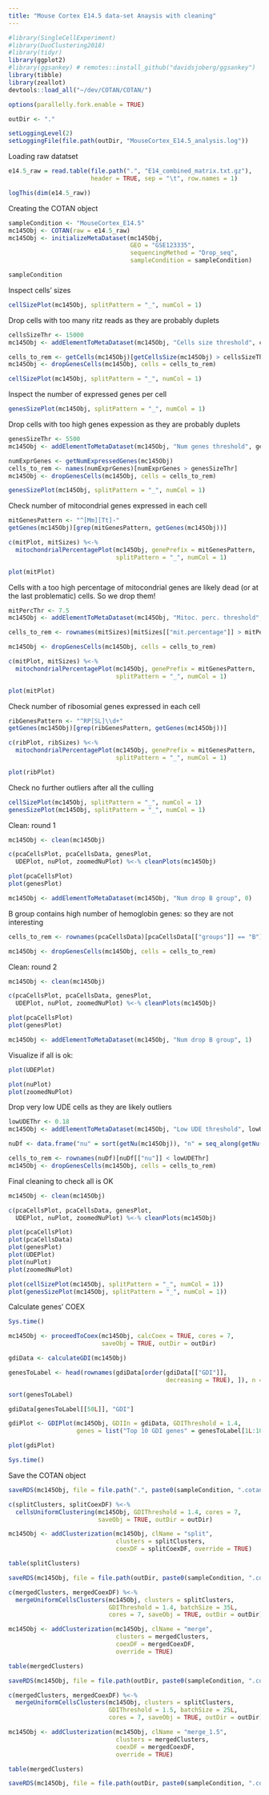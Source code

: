 ```yaml
---
title: "Mouse Cortex E14.5 data-set Anaysis with cleaning"
---
```


```r
#library(SingleCellExperiment)
#library(DuoClustering2018)
#library(tidyr)
library(ggplot2)
#library(ggsankey) # remotes::install_github("davidsjoberg/ggsankey")
library(tibble)
library(zeallot)
devtools::load_all("~/dev/COTAN/COTAN/")

options(parallelly.fork.enable = TRUE)

outDir <- "."

setLoggingLevel(2)
setLoggingFile(file.path(outDir, "MouseCortex_E14.5_analysis.log"))
```

Loading raw datatset
```r
e14.5_raw = read.table(file.path(".", "E14_combined_matrix.txt.gz"),
                       header = TRUE, sep = "\t", row.names = 1)

logThis(dim(e14.5_raw))
```

Creating the COTAN object
```r
sampleCondition <- "MouseCortex_E14.5"
mc145Obj <- COTAN(raw = e14.5_raw)
mc145Obj <- initializeMetaDataset(mc145Obj,
                                  GEO = "GSE123335",
                                  sequencingMethod = "Drop_seq",
                                  sampleCondition = sampleCondition)

sampleCondition
```

Inspect cells' sizes
```r
cellSizePlot(mc145Obj, splitPattern = "_", numCol = 1)
```

Drop cells with too many ritz reads as they are probably duplets
```r
cellsSizeThr <- 15000
mc145Obj <- addElementToMetaDataset(mc145Obj, "Cells size threshold", cellsSizeThr)

cells_to_rem <- getCells(mc145Obj)[getCellsSize(mc145Obj) > cellsSizeThr]
mc145Obj <- dropGenesCells(mc145Obj, cells = cells_to_rem)

cellSizePlot(mc145Obj, splitPattern = "_", numCol = 1)
```


Inspect the number of expressed genes per cell
```r
genesSizePlot(mc145Obj, splitPattern = "_", numCol = 1)
```

Drop cells with too high genes expession as they are probably duplets
```r
genesSizeThr <- 5500
mc145Obj <- addElementToMetaDataset(mc145Obj, "Num genes threshold", genesSizeThr)

numExprGenes <- getNumExpressedGenes(mc145Obj)
cells_to_rem <- names(numExprGenes)[numExprGenes > genesSizeThr]
mc145Obj <- dropGenesCells(mc145Obj, cells = cells_to_rem)

genesSizePlot(mc145Obj, splitPattern = "_", numCol = 1)
```

Check number of mitocondrial genes expressed in each cell
```r
mitGenesPattern <- "^[Mm][Tt]-"
getGenes(mc145Obj)[grep(mitGenesPattern, getGenes(mc145Obj))]

c(mitPlot, mitSizes) %<-%
  mitochondrialPercentagePlot(mc145Obj, genePrefix = mitGenesPattern,
                              splitPattern = "_", numCol = 1)

plot(mitPlot)
```

Cells with a too high percentage of mitocondrial genes are
likely dead (or at the last problematic) cells. So we drop them!
```r
mitPercThr <- 7.5
mc145Obj <- addElementToMetaDataset(mc145Obj, "Mitoc. perc. threshold", mitPercThr)

cells_to_rem <- rownames(mitSizes)[mitSizes[["mit.percentage"]] > mitPercThr]

mc145Obj <- dropGenesCells(mc145Obj, cells = cells_to_rem)

c(mitPlot, mitSizes) %<-%
  mitochondrialPercentagePlot(mc145Obj, genePrefix = mitGenesPattern,
                              splitPattern = "_", numCol = 1)

plot(mitPlot)
```

Check number of ribosomial genes expressed in each cell
```r
ribGenesPattern <- "^RP[SL]\\d+"
getGenes(mc145Obj)[grep(ribGenesPattern, getGenes(mc145Obj))]

c(ribPlot, ribSizes) %<-%
  mitochondrialPercentagePlot(mc145Obj, genePrefix = mitGenesPattern,
                              splitPattern = "_", numCol = 1)

plot(ribPlot)
```

Check no further outliers after all the culling
```r
cellSizePlot(mc145Obj, splitPattern = "_", numCol = 1)
genesSizePlot(mc145Obj, splitPattern = "_", numCol = 1)
```

Clean: round 1
```r
mc145Obj <- clean(mc145Obj)

c(pcaCellsPlot, pcaCellsData, genesPlot,
  UDEPlot, nuPlot, zoomedNuPlot) %<-% cleanPlots(mc145Obj)

plot(pcaCellsPlot)
plot(genesPlot)

mc145Obj <- addElementToMetaDataset(mc145Obj, "Num drop B group", 0)
```

B group contains high number of hemoglobin genes: so they are not interesting
```r
cells_to_rem <- rownames(pcaCellsData)[pcaCellsData[["groups"]] == "B"]

mc145Obj <- dropGenesCells(mc145Obj, cells = cells_to_rem)
```

Clean: round 2
```r
mc145Obj <- clean(mc145Obj)

c(pcaCellsPlot, pcaCellsData, genesPlot,
  UDEPlot, nuPlot, zoomedNuPlot) %<-% cleanPlots(mc145Obj)

plot(pcaCellsPlot)
plot(genesPlot)

mc145Obj <- addElementToMetaDataset(mc145Obj, "Num drop B group", 1)
```

Visualize if all is ok:
```r
plot(UDEPlot)

plot(nuPlot)
plot(zoomedNuPlot)
```

Drop very low UDE cells as they are likely outliers
```r
lowUDEThr <- 0.18
mc145Obj <- addElementToMetaDataset(mc145Obj, "Low UDE threshold", lowUDEThr)

nuDf <- data.frame("nu" = sort(getNu(mc145Obj)), "n" = seq_along(getNu(mc145Obj)))

cells_to_rem <- rownames(nuDf)[nuDf[["nu"]] < lowUDEThr]
mc145Obj <- dropGenesCells(mc145Obj, cells = cells_to_rem)
```


Final cleaning to check all is OK
```r
mc145Obj <- clean(mc145Obj)

c(pcaCellsPlot, pcaCellsData, genesPlot,
  UDEPlot, nuPlot, zoomedNuPlot) %<-% cleanPlots(mc145Obj)

plot(pcaCellsPlot)
plot(pcaCellsData)
plot(genesPlot)
plot(UDEPlot)
plot(nuPlot)
plot(zoomedNuPlot)

plot(cellSizePlot(mc145Obj, splitPattern = "_", numCol = 1))
plot(genesSizePlot(mc145Obj, splitPattern = "_", numCol = 1))
```


Calculate genes' COEX
```r
Sys.time()

mc145Obj <- proceedToCoex(mc145Obj, calcCoex = TRUE, cores = 7,
                          saveObj = TRUE, outDir = outDir)

gdiData <- calculateGDI(mc145Obj)

genesToLabel <- head(rownames(gdiData[order(gdiData[["GDI"]],
                                            decreasing = TRUE), ]), n = 50L)

sort(genesToLabel)

gdiData[genesToLabel[[50L]], "GDI"]

gdiPlot <- GDIPlot(mc145Obj, GDIIn = gdiData, GDIThreshold = 1.4,
                   genes = list("Top 10 GDI genes" = genesToLabel[1L:10L]))

plot(gdiPlot)

Sys.time()
```


Save the COTAN object
```r
saveRDS(mc145Obj, file = file.path(".", paste0(sampleCondition, ".cotan.RDS")))
```


```r
c(splitClusters, splitCoexDF) %<-%
  cellsUniformClustering(mc145Obj, GDIThreshold = 1.4, cores = 7,
                         saveObj = TRUE, outDir = outDir)

mc145Obj <- addClusterization(mc145Obj, clName = "split",
                              clusters = splitClusters,
                              coexDF = splitCoexDF, override = TRUE)

table(splitClusters)
```


```r
saveRDS(mc145Obj, file = file.path(outDir, paste0(sampleCondition, ".cotan.RDS")))
```


```r
c(mergedClusters, mergedCoexDF) %<-%
  mergeUniformCellsClusters(mc145Obj, clusters = splitClusters,
                            GDIThreshold = 1.4, batchSize = 35L,
                            cores = 7, saveObj = TRUE, outDir = outDir)

mc145Obj <- addClusterization(mc145Obj, clName = "merge",
                              clusters = mergedClusters,
                              coexDF = mergedCoexDF,
                              override = TRUE)

table(mergedClusters)
```


```r
saveRDS(mc145Obj, file = file.path(outDir, paste0(sampleCondition, ".cotan.RDS")))
```


```r
c(mergedClusters, mergedCoexDF) %<-%
  mergeUniformCellsClusters(mc145Obj, clusters = splitClusters,
                            GDIThreshold = 1.5, batchSize = 25L,
                            cores = 7, saveObj = TRUE, outDir = outDir)

mc145Obj <- addClusterization(mc145Obj, clName = "merge_1.5",
                              clusters = mergedClusters,
                              coexDF = mergedCoexDF,
                              override = TRUE)

table(mergedClusters)
```


```r
saveRDS(mc145Obj, file = file.path(outDir, paste0(sampleCondition, ".cotan.RDS")))
```
